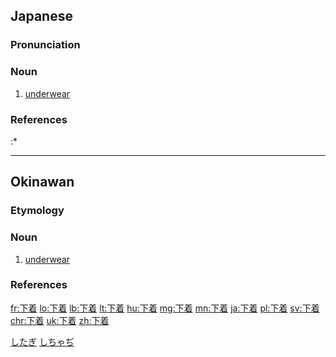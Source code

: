 ==Japanese==
{{wikipedia|lang=ja}}
{{ja-kanjitab|した|き|k2=ぎ|r=y|yomi=k}}

===Pronunciation===
{{ja-pron|yomi=k|したぎ|acc=0|dev=1|acc_ref=DJR,NHK}}

===Noun===
{{ja-noun|したぎ}}

# [[underwear]]

===References===
<references/>
:* {{R:Shogakukan}}

[[Category:ja:Underwear|したぎ]]

----

==Okinawan==

===Etymology===
{{ryu-OG|46|しちやぢ}}

===Noun===
{{head|ryu|noun|hiragana|しちゃぢ|romaji|shichaji}}

# [[underwear]]

===References===
<references/>

[[Category:ryu:Underwear|しちゃぢ]]

[[fr:下着]]
[[lo:下着]]
[[lb:下着]]
[[lt:下着]]
[[hu:下着]]
[[mg:下着]]
[[mn:下着]]
[[ja:下着]]
[[pl:下着]]
[[sv:下着]]
[[chr:下着]]
[[uk:下着]]
[[zh:下着]]